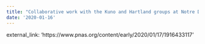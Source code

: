 ```yaml
---
title: "Collaborative work with the Kuno and Hartland groups at Notre Dame on the mid-IR super-resolution imaging and spectroscopy of individual gold nanowires is published in PNAS"
date: '2020-01-16'
---
```


external_link: 'https://www.pnas.org/content/early/2020/01/17/1916433117'